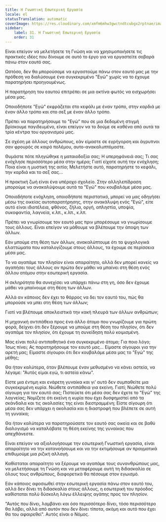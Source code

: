 ```yaml
---
title: Η Γνωστική Εσωτερική Εργασία
locale: el
statusTranslation: automatic
coverImage: https://res.cloudinary.com/xmfm6mhw3gwctndtcubgx2rptnae/image/upload/v1740468922/small_cover_tratado_de_psicologia_revolucionaria_a4c0dca4e0.webp
sidebar:
    label: 31. Η Γνωστική Εσωτερική Εργασία
    order: 31
---
```

Είναι επείγον να μελετήσετε τη Γνώση και να χρησιμοποιήσετε τις πρακτικές ιδέες που δίνουμε σε αυτό το έργο για να εργαστείτε σοβαρά πάνω στον εαυτό σας.

Ωστόσο, δεν θα μπορούσαμε να εργαστούμε πάνω στον εαυτό μας με την πρόθεση να διαλύσουμε ένα συγκεκριμένο "Εγώ" χωρίς να το έχουμε παρατηρήσει προηγουμένως.

Η παρατήρηση του εαυτού επιτρέπει σε μια ακτίνα φωτός να εισχωρήσει μέσα μας.

Οποιοδήποτε "Εγώ" εκφράζεται στο κεφάλι με έναν τρόπο, στην καρδιά με έναν άλλο τρόπο και στο σεξ με έναν άλλο τρόπο.

Πρέπει να παρατηρήσουμε το "Εγώ" που σε μια δεδομένη στιγμή βρίσκουμε παγιδευμένο, είναι επείγον να το δούμε σε καθένα από αυτά τα τρία κέντρα του οργανισμού μας.

Σε σχέση με άλλους ανθρώπους, εάν είμαστε σε εγρήγορση και άγρυπνοι σαν φρουρός σε καιρό πολέμου, αυτο-ανακαλυπτόμαστε.

Θυμάστε πότε πληγώθηκε η ματαιοδοξία σας; Η υπερηφάνειά σας; Τι σας ενόχλησε περισσότερο μέσα στην ημέρα; Γιατί είχατε αυτή την ενόχληση; Ποια είναι η μυστική της αιτία; Μελετήστε αυτό, παρατηρήστε το κεφάλι, την καρδιά και το σεξ σας...

Η πρακτική ζωή είναι ένα υπέροχο σχολείο. Στην αλληλεπίδραση μπορούμε να ανακαλύψουμε αυτά τα "Εγώ" που κουβαλάμε μέσα μας.

Οποιαδήποτε ενόχληση, οποιοδήποτε περιστατικό, μπορεί να μας οδηγήσει μέσω της οικείας αυτοπαρατήρησης, στην ανακάλυψη ενός "Εγώ", είτε αυτό είναι ιδιοτέλεια, φθόνος, ζήλια, οργή, απληστία, υποψία, συκοφαντία, λαγνεία, κ.λπ., κ.λπ., κ.λπ.

Πρέπει να γνωρίσουμε τον εαυτό μας πριν μπορέσουμε να γνωρίσουμε τους άλλους. Είναι επείγον να μάθουμε να βλέπουμε την άποψη των άλλων.

Εάν μπούμε στη θέση των άλλων, ανακαλύπτουμε ότι τα ψυχολογικά ελαττώματα που καταλογίζουμε στους άλλους, τα έχουμε σε περίσσεια μέσα μας.

Το να αγαπάμε τον πλησίον είναι απαραίτητο, αλλά δεν μπορεί κανείς να αγαπήσει τους άλλους αν πρώτα δεν μάθει να μπαίνει στη θέση ενός άλλου ατόμου στην εσωτερική εργασία.

Η σκληρότητα θα συνεχίσει να υπάρχει πάνω στη γη, όσο δεν έχουμε μάθει να μπαίνουμε στη θέση των άλλων.

Αλλά αν κάποιος δεν έχει το θάρρος να δει τον εαυτό του, πώς θα μπορούσε να μπει στη θέση των άλλων;

Γιατί να βλέπουμε αποκλειστικά την κακή πλευρά των άλλων ανθρώπων;

Η μηχανική αντιπάθεια προς ένα άλλο άτομο που γνωρίζουμε για πρώτη φορά, δείχνει ότι δεν ξέρουμε να μπούμε στη θέση του πλησίον, ότι δεν αγαπάμε τον πλησίον, ότι έχουμε τη συνείδηση πολύ κοιμισμένη.

Μας είναι πολύ αντιπαθητικό ένα συγκεκριμένο άτομο; Για ποιο λόγο; Ίσως πίνει; Ας παρατηρήσουμε τον εαυτό μας... Είμαστε σίγουροι για την αρετή μας; Είμαστε σίγουροι ότι δεν κουβαλάμε μέσα μας το "Εγώ" της μέθης;

Θα ήταν καλύτερα, όταν βλέπουμε έναν μεθυσμένο να κάνει αστεία, να λέγαμε: "Αυτός είμαι εγώ, τι αστεία κάνω".

Είστε μια έντιμη και ενάρετη γυναίκα και γι' αυτό δεν συμπαθείτε μια συγκεκριμένη κυρία. Νιώθετε αντιπάθεια για εκείνη. Γιατί; Νιώθετε πολύ σίγουρη για τον εαυτό σας; Πιστεύετε ότι μέσα σας δεν έχετε το "Εγώ" της λαγνείας; Νομίζετε ότι εκείνη η κυρία που έχει δυσφημιστεί από τα σκάνδαλα και τις ακολασίες της είναι διεστραμμένη; Είστε σίγουρη ότι μέσα σας δεν υπάρχει η ακολασία και η διαστροφή που βλέπετε σε αυτή τη γυναίκα;

Θα ήταν καλύτερα να παρατηρούσατε τον εαυτό σας οικεία και σε βαθύ διαλογισμό να καταλάβατε τη θέση εκείνης της γυναίκας που απεχθάνεστε.

Είναι επείγον να αξιολογήσουμε την εσωτερική Γνωστική εργασία, είναι απαραίτητο να την κατανοήσουμε και να την εκτιμήσουμε αν πραγματικά επιθυμούμε μια ριζική αλλαγή.

Καθίσταται απαραίτητο να ξέρουμε να αγαπάμε τους συνανθρώπους μας, να μελετήσουμε τη Γνώση και να μεταφέρουμε αυτή τη διδασκαλία σε όλους τους ανθρώπους, διαφορετικά θα πέσουμε στον εγωισμό.

Εάν κάποιος αφοσιωθεί στην εσωτερική εργασία πάνω στον εαυτό του, αλλά δεν δίνει τη διδασκαλία στους άλλους, η εσωτερική του πρόοδος καθίσταται πολύ δύσκολη λόγω έλλειψης αγάπης προς τον πλησίον.

"Αυτός που δίνει, λαμβάνει και όσο περισσότερο δίνει, τόσο περισσότερο θα λάβει, αλλά από αυτόν που δεν δίνει τίποτα, ακόμη και αυτό που έχει θα του αφαιρεθεί". Αυτός είναι ο Νόμος.

